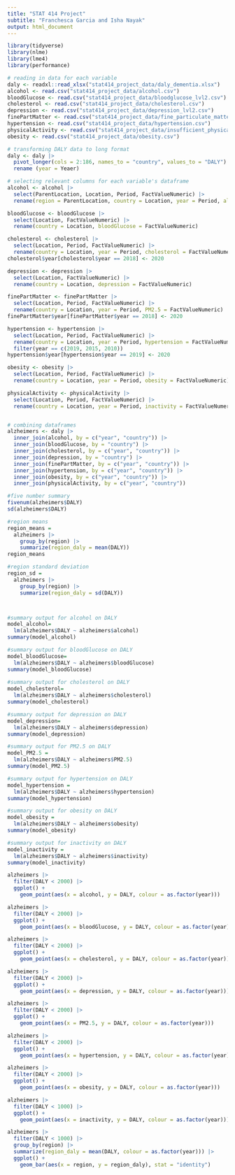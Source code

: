 ```yaml
---
title: "STAT 414 Project"
subtitle: "Franchesca Garcia and Isha Nayak"
output: html_document
---
```


```r
library(tidyverse)
library(nlme)
library(lme4)
library(performance)
```

```r

# reading in data for each variable
daly <- readxl::read_xlsx("stat414_project_data/daly_dementia.xlsx")
alcohol <- read.csv("stat414_project_data/alcohol.csv")
bloodGlucose <- read.csv("stat414_project_data/bloodglucose_lvl2.csv")
cholesterol <- read.csv("stat414_project_data/cholesterol.csv")
depression <- read.csv("stat414_project_data/depression_lvl2.csv")
finePartMatter <- read.csv("stat414_project_data/fine_particulate_matter.csv")
hypertension <- read.csv("stat414_project_data/hypertension.csv")
physicalActivity <- read.csv("stat414_project_data/insufficient_physical_activity.csv")
obesity <- read.csv("stat414_project_data/obesity.csv")

```

```r

# transforming DALY data to long format
daly <- daly |>
  pivot_longer(cols = 2:186, names_to = "country", values_to = "DALY") |>
  rename (year = Yeaer)

# selecting relevant columns for each variable's dataframe
alcohol <- alcohol |>
  select(ParentLocation, Location, Period, FactValueNumeric) |>
  rename(region = ParentLocation, country = Location, year = Period, alcohol = FactValueNumeric)

bloodGlucose <- bloodGlucose |>
  select(Location, FactValueNumeric) |>
  rename(country = Location, bloodGlucose = FactValueNumeric)

cholesterol <- cholesterol |>
  select(Location, Period, FactValueNumeric) |>
  rename(country = Location, year = Period, cholesterol = FactValueNumeric)
cholesterol$year[cholesterol$year == 2018] <- 2020

depression <- depression |>
  select(Location, FactValueNumeric) |>
  rename(country = Location, depression = FactValueNumeric)

finePartMatter <- finePartMatter |>
  select(Location, Period, FactValueNumeric) |>
  rename(country = Location, year = Period, PM2.5 = FactValueNumeric)
finePartMatter$year[finePartMatter$year == 2018] <- 2020

hypertension <- hypertension |>
  select(Location, Period, FactValueNumeric) |>
  rename(country = Location, year = Period, hypertension = FactValueNumeric) |>
  filter(year == c(2019, 2015, 2010))
hypertension$year[hypertension$year == 2019] <- 2020

obesity <- obesity |>
  select(Location, Period, FactValueNumeric) |>
  rename(country = Location, year = Period, obesity = FactValueNumeric)

physicalActivity <- physicalActivity |>
  select(Location, Period, FactValueNumeric) |>
  rename(country = Location, year = Period, inactivity = FactValueNumeric)


# combining dataframes
alzheimers <- daly |>
  inner_join(alcohol, by = c("year", "country")) |>
  inner_join(bloodGlucose, by = "country") |>
  inner_join(cholesterol, by = c("year", "country")) |>
  inner_join(depression, by = "country") |>
  inner_join(finePartMatter, by = c("year", "country")) |>
  inner_join(hypertension, by = c("year", "country")) |>
  inner_join(obesity, by = c("year", "country")) |>
  inner_join(physicalActivity, by = c("year", "country"))

```


```r

#five number summary
fivenum(alzheimers$DALY)
sd(alzheimers$DALY)

#region means
region_means = 
  alzheimers |>
    group_by(region) |>
    summarize(region_daly = mean(DALY)) 
region_means

#region standard deviation
region_sd = 
  alzheimers |>
    group_by(region) |>
    summarize(region_daly = sd(DALY)) 



#summary output for alcohol on DALY
model_alcohol= 
  lm(alzheimers$DALY ~ alzheimers$alcohol)
summary(model_alcohol)

#summary output for bloodGlucose on DALY
model_bloodGlucose= 
  lm(alzheimers$DALY ~ alzheimers$bloodGlucose)
summary(model_bloodGlucose)
  
#summary output for cholesterol on DALY
model_cholesterol= 
  lm(alzheimers$DALY ~ alzheimers$cholesterol)
summary(model_cholesterol)

#summary output for depression on DALY
model_depression= 
  lm(alzheimers$DALY ~ alzheimers$depression)
summary(model_depression)

#summary output for PM2.5 on DALY
model_PM2.5 = 
  lm(alzheimers$DALY ~ alzheimers$PM2.5)
summary(model_PM2.5)

#summary output for hypertension on DALY
model_hypertension = 
  lm(alzheimers$DALY ~ alzheimers$hypertension) 
summary(model_hypertension)

#summary output for obesity on DALY
model_obesity = 
  lm(alzheimers$DALY ~ alzheimers$obesity)
summary(model_obesity)

#summary output for inactivity on DALY
model_inactivity = 
  lm(alzheimers$DALY ~ alzheimers$inactivity)
summary(model_inactivity)
```
```r
alzheimers |>
  filter(DALY < 2000) |>
  ggplot() +
    geom_point(aes(x = alcohol, y = DALY, colour = as.factor(year)))

alzheimers |>
  filter(DALY < 2000) |>
  ggplot() +
    geom_point(aes(x = bloodGlucose, y = DALY, colour = as.factor(year)))

alzheimers |>
  filter(DALY < 2000) |>
  ggplot() +
    geom_point(aes(x = cholesterol, y = DALY, colour = as.factor(year)))

alzheimers |>
  filter(DALY < 2000) |>
  ggplot() +
    geom_point(aes(x = depression, y = DALY, colour = as.factor(year)))

alzheimers |>
  filter(DALY < 2000) |>
  ggplot() +
    geom_point(aes(x = PM2.5, y = DALY, colour = as.factor(year)))

alzheimers |>
  filter(DALY < 2000) |>
  ggplot() +
    geom_point(aes(x = hypertension, y = DALY, colour = as.factor(year)))

alzheimers |>
  filter(DALY < 2000) |>
  ggplot() +
    geom_point(aes(x = obesity, y = DALY, colour = as.factor(year)))

alzheimers |>
  filter(DALY < 1000) |>
  ggplot() +
    geom_point(aes(x = inactivity, y = DALY, colour = as.factor(year)))

alzheimers |>
  filter(DALY < 1000) |>
  group_by(region) |>
  summarize(region_daly = mean(DALY, colour = as.factor(year))) |>
  ggplot() +
    geom_bar(aes(x = region, y = region_daly), stat = "identity")
```

